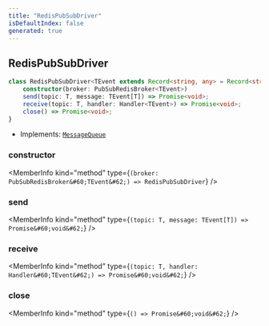 ```yaml
---
title: "RedisPubSubDriver"
isDefaultIndex: false
generated: true
---
```



<!-- This file was generated from the CommandKit source. Do not modify. Instead, re-run the "docgen" script -->


## RedisPubSubDriver

<GenerationInfo sourceFile="packages/queue/src/discordjs/index.ts" sourceLine="16" packageName="@commandkit/queue" />



```ts title="Signature"
class RedisPubSubDriver<TEvent extends Record<string, any> = Record<string, any>> implements MessageQueue {
    constructor(broker: PubSubRedisBroker<TEvent>)
    send(topic: T, message: TEvent[T]) => Promise<void>;
    receive(topic: T, handler: Handler<TEvent>) => Promise<void>;
    close() => Promise<void>;
}
```
* Implements: <code><a href='/docs/api-reference/queue/interfaces/message-queue#messagequeue'>MessageQueue</a></code>



<div className="members-wrapper">

### constructor

<MemberInfo kind="method" type={`(broker: PubSubRedisBroker&#60;TEvent&#62;) => RedisPubSubDriver`}   />


### send

<MemberInfo kind="method" type={`(topic: T, message: TEvent[T]) => Promise&#60;void&#62;`}   />


### receive

<MemberInfo kind="method" type={`(topic: T, handler: Handler&#60;TEvent&#62;) => Promise&#60;void&#62;`}   />


### close

<MemberInfo kind="method" type={`() => Promise&#60;void&#62;`}   />




</div>
